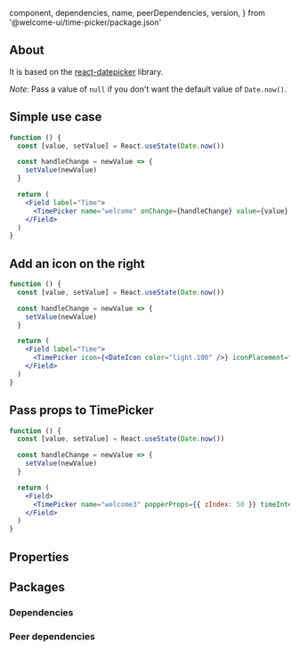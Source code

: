 
  component,
  dependencies,
  name,
  peerDependencies,
  version,
} from '@welcome-ui/time-picker/package.json'

<Showcase
  version={version}
  name={name}
  component={component}
  description="Allows user to select a predefined time."
/>

## About

It is based on the [react-datepicker](https://github.com/Hacker0x01/react-datepicker) library.

_Note_: Pass a value of `null` if you don't want the default value of `Date.now()`.

## Simple use case

```jsx
function () {
  const [value, setValue] = React.useState(Date.now())

  const handleChange = newValue => {
    setValue(newValue)
  }

  return (
    <Field label="Time">
      <TimePicker name="welcome" onChange={handleChange} value={value} />
    </Field>
  )
}
```

## Add an icon on the right

```jsx
function () {
  const [value, setValue] = React.useState(Date.now())

  const handleChange = newValue => {
    setValue(newValue)
  }

  return (
    <Field label="Time">
      <TimePicker icon={<DateIcon color="light.100" />} iconPlacement="right" name="welcome2" onChange={handleChange} value={value} />
    </Field>
  )
}
```

## Pass props to TimePicker

```jsx
function () {
  const [value, setValue] = React.useState(Date.now())

  const handleChange = newValue => {
    setValue(newValue)
  }

  return (
    <Field>
      <TimePicker name="welcome3" popperProps={{ zIndex: 50 }} timeIntervals={30} onChange={handleChange} value={value} />
    </Field>
  )
}
```

## Properties

<Props propTypes={props.propTypes.TimePicker} />

## Packages

### Dependencies

<Dependencies dependencies={dependencies} />

### Peer dependencies

<Dependencies dependencies={peerDependencies} />

<Pagination />
